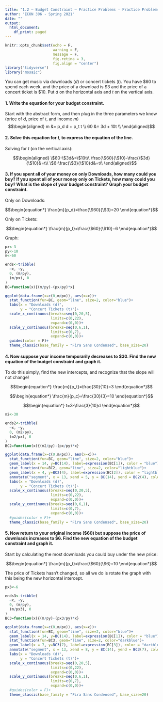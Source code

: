 ```yaml
---
title: "1.2 — Budget Constraint — Practice Problems - Practice Problems (Solutions)"
author: "ECON 306 - Spring 2021"
date: ""
output:
  html_document:
    df_print: paged
---
```


```r
knitr::opts_chunk$set(echo = F,
                      warning = F,
                      message = F,
                      fig.retina = 3,
                      fig.align = "center")
library("tidyverse")
library("mosaic")

```

You can get music via downloads ($d$) or concert tickets ($t$). You have $60 to spend each week, and the price of a download is $3 and the price of a concert ticket is $10. Put $d$ on the horizontal axis and $t$ on the vertical axis.

#### 1. Write the equation for your budget constraint.

Start with the abstract form, and then plug in the three parameters we know (price of $d$, price of $t$, and income $m)$
$$\begin{aligned}
m &= p_d d + p_t t \\
60 &= 3d + 10t \\
\end{aligned}$$

#### 2. Solve this equation for $t$, to express the equation of the line.

Solving for $t$ (on the vertical axis):

$$\begin{aligned}
\$60-\$3d&=\$10t\\
	\frac{\$60}{\$10}-\frac{\$3d}{\$10}&=t\\
	\$6-\frac{\$3}{\$10}d&=t\\
\end{aligned}$$
	
#### 3. If you spent all of your money on only Downloads, how many could you buy? If you spent all of your money only on Tickets, how many could you buy? What is the slope of your budget constraint? Graph your budget constraint.

Only on Downloads: 

$$\begin{equation*}
	\frac{m}{p_d}=\frac{\$60}{\$3}=20	
	\end{equation*}$$

Only on Tickets:

$$\begin{equation*}
	\frac{m}{p_t}=\frac{\$60}{\$10}=6	
	\end{equation*}$$

Graph:

```r
px<-3
py<-10
m<-60

ends<-tribble(
  ~x, ~y,
  0, (m/py),
  (m/px), 0
)
BC=function(x){(m/py)-(px/py)*x}
```

```r
ggplot(data.frame(x=c(0,m/px)), aes(x=x))+
  stat_function(fun=BC, geom="line", size=2, color="blue")+
  labs(x = "Downloads (d)",
       y = "Concert Tickets (t)")+
  scale_x_continuous(breaks=seq(0,20,5),
                     limits=c(0,22),
                     expand=c(0,0))+
  scale_y_continuous(breaks=seq(0,6,1),
                     limits=c(0,7),
                     expand=c(0,0))+
  guides(color = F)+
  theme_classic(base_family = "Fira Sans Condensed", base_size=20)
```

#### 4. Now suppose your income temporarily decreases to $30. Find the new equation of the budget constraint and graph it.

To do this simply, find the new intercepts, and recognize that the slope will not change! 

$$\begin{equation*}
\frac{m}{p_t}=\frac{30}{10}=3 
\end{equation*}$$

$$\begin{equation*}
\frac{m}{p_c}=\frac{30}{3}=10	
\end{equation*}$$

$$\begin{equation*}
t=3-\frac{3}{10}d	
\end{equation*}$$


```r
m2<-30

ends2<-tribble(
  ~x, ~y,
  0, (m2/py),
  (m2/px), 0
)
BC2=function(x){(m2/py)-(px/py)*x}
```

```r
ggplot(data.frame(x=c(0,m/px)), aes(x=x))+
  stat_function(fun=BC, geom="line", size=2, color="blue")+
  geom_label(x = 14, y=BC(14), label=expression(BC[1]), color = "blue")+
  stat_function(fun=BC2, geom="line", size=2, color="lightblue")+
  geom_label(x = 4, y=BC2(4), label=expression(BC[2]), color = "lightblue")+
  annotate("segment", x = 13, xend = 5, y = BC(14), yend = BC2(4), colour = "black", size=2, alpha=1, arrow=arrow(length=unit(0.5,"cm"), ends="last", type="closed"))+
  labs(x = "Downloads (d)",
       y = "Concert Tickets (t)")+
  scale_x_continuous(breaks=seq(0,20,5),
                     limits=c(0,22),
                     expand=c(0,0))+
  scale_y_continuous(breaks=seq(0,6,1),
                     limits=c(0,7),
                     expand=c(0,0))+
  #guides(color = F)+
  theme_classic(base_family = "Fira Sans Condensed", base_size=20)
```

#### 5. Now return to your original income ($60) but suppose the price of downloads increases to $6. Find the new equation of the budget constraint and graph it.

Start by calculating the most downloads you could buy under the new price:

$$\begin{equation*}
	\frac{m}{p_t}=\frac{\$60}{\$6}=10	
	\end{equation*}$$

The price of Tickets hasn't changed, so all we do is rotate the graph with this being the new horizontal intercept.

```r
px3<-6

ends3<-tribble(
  ~x, ~y,
  0, (m/py),
  (m/px3), 0
)
BC3=function(x){(m/py)-(px3/py)*x}
```

```r
ggplot(data.frame(x=c(0,m/px)), aes(x=x))+
  stat_function(fun=BC, geom="line", size=2, color="blue")+
  geom_label(x = 14, y=BC(14), label=expression(BC[1]), color = "blue")+
  stat_function(fun=BC3, geom="line", size=2, color="darkblue")+
  geom_label(x = 7, y=BC3(7), label=expression(BC[3]), color = "darkblue")+
  annotate("segment", x = 13, xend = 8, y = BC(14), yend = BC3(7), colour = "black", size=2, alpha=1, arrow=arrow(length=unit(0.5,"cm"), ends="last", type="closed"))+
  labs(x = "Downloads (d)",
       y = "Concert Tickets (t)")+
  scale_x_continuous(breaks=seq(0,20,5),
                     limits=c(0,22),
                     expand=c(0,0))+
  scale_y_continuous(breaks=seq(0,6,1),
                     limits=c(0,7),
                     expand=c(0,0))+
  #guides(color = F)+
  theme_classic(base_family = "Fira Sans Condensed", base_size=20)
```
